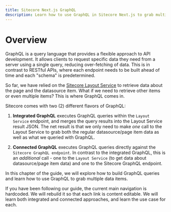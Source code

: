 ```yaml
---
title: Sitecore Next.js GraphQL
description: Learn how to use GraphQL in Sitecore Next.js to grab multiple data
---
```


# Overview
GraphQL is a query language that provides a flexible approach to API development.  It allows clients to request specific data they need from a server using a single query,
reducing over-fetching of data. This is in contrast to RESTful APIs, where each endpoint needs to be built ahead of time and each "schema" is predetermined.

So far, we have relied on the [Sitecore Layout Service](/build/sitecore-nextjs-component-content-editable#sitecore-layout-service) to retrieve data about the page and the datasource item.
What if we need to retrieve other items or even multiple items? This is where GraphQL comes in.

Sitecore comes with two (2) different flavors of GraphQL:

1. **Integrated GraphQL** executes GraphQL queries within the `Layout Service` endpoint, and merges the query results into the Layout Service result JSON.
The net result is that we only need to make *one* call to the Layout Service to grab both the regular datasource/page item data as well as what we queried with GraphQL.

1. **Connected GraphQL** executes GraphQL queries directly against the `Sitecore GraphQL endpoint`. In contrast to the integrated GraphQL, this is an *additional* call -
one to the `Layout Service` (to get data about datasource/page item data) and one to the Sitecore GraphQL endpoint.

In this chapter of the guide, we will explore how to build GraphQL queries and learn how to use GraphQL to grab multiple data items.  
  
If you have been following our guide, the current main navigation is hardcoded. We will rebuild it so that each link is content editable.
We will learn both integrated and connected approaches, and learn the use case for each.

